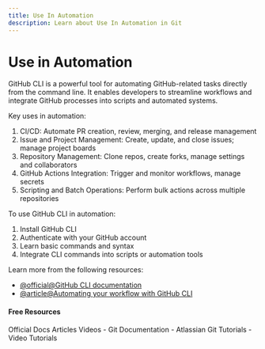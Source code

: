 ```yaml
---
title: Use In Automation
description: Learn about Use In Automation in Git
---
```


# Use in Automation

GitHub CLI is a powerful tool for automating GitHub-related tasks directly from the command line. It enables developers to streamline workflows and integrate GitHub processes into scripts and automated systems.

Key uses in automation:

1. CI/CD: Automate PR creation, review, merging, and release management
2. Issue and Project Management: Create, update, and close issues; manage project boards
3. Repository Management: Clone repos, create forks, manage settings and collaborators
4. GitHub Actions Integration: Trigger and monitor workflows, manage secrets
5. Scripting and Batch Operations: Perform bulk actions across multiple repositories

To use GitHub CLI in automation:

1. Install GitHub CLI
2. Authenticate with your GitHub account
3. Learn basic commands and syntax
4. Integrate CLI commands into scripts or automation tools

Learn more from the following resources:

- [@official@GitHub CLI documentation](https://cli.github.com/manual/)
- [@article@Automating your workflow with GitHub CLI](https://github.blog/2021-03-11-scripting-with-github-cli/)

#### Free Resources

<Tabs defaultValue="official">
<TabsList>
<TabsTrigger value="official">Official Docs</TabsTrigger>
<TabsTrigger value="article">Articles</TabsTrigger>
<TabsTrigger value="video">Videos</TabsTrigger>
</TabsList>

<TabsContent value="official">
- <Link href="https://git-scm.com/docs">Git Documentation</Link>
</TabsContent>
<TabsContent value="article">
- <Link href="https://www.atlassian.com/git/tutorials">Atlassian Git Tutorials</Link>
</TabsContent>
<TabsContent value="video">
- <Link href="https://www.youtube.com/results?search_query=git+use-in-automation+tutorial">Video Tutorials</Link>
</TabsContent>
</Tabs>

<Outlet path="5-github/basics/use-in-automation" />
